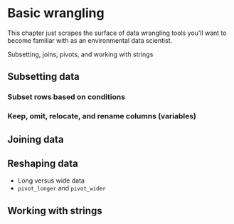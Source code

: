 # Basic wrangling {#basic-wrangling}

This chapter just scrapes the surface of data wrangling tools you'll want to become familiar with as an environmental data scientist. 

Subsetting, joins, pivots, and working with strings

## Subsetting data

### Subset rows based on conditions

### Keep, omit, relocate, and rename columns (variables)

## Joining data

## Reshaping data

- Long versus wide data
- `pivot_longer` and `pivot_wider`



## Working with strings



